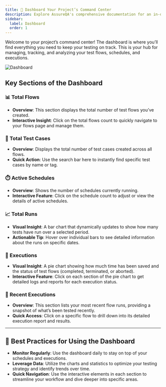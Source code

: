 ```yaml
---
title: 🚀 Dashboard Your Project’s Command Center
description: Explore AssureQA's comprehensive documentation for an in-depth look at our services and tools.
sidebar:
  label: Dashboard
  order: 1
---
```


Welcome to your project’s command center! The dashboard is where you’ll find everything you need to keep your testing on track. This is your hub for managing, tracking, and analyzing your test flows, schedules, and executions.

![Dashboard](../images/dashboard.png)

## Key Sections of the Dashboard

### 📊 Total Flows
- **Overview**: This section displays the total number of test flows you’ve created.
- **Interactive Insight**: Click on the total flows count to quickly navigate to your flows page and manage them.

### 🧪 Total Test Cases
- **Overview**: Displays the total number of test cases created across all flows.
- **Quick Action**: Use the search bar here to instantly find specific test cases by name or tag.

### ⏱️ Active Schedules
- **Overview**: Shows the number of schedules currently running.
- **Interactive Feature**: Click on the schedule count to adjust or view the details of active schedules.

### 📈 Total Runs
- **Visual Insight**: A bar chart that dynamically updates to show how many tests have run over a selected period.
- **Actionable Tip**: Hover over individual bars to see detailed information about the runs on specific dates.

### 🥧 Executions
- **Visual Insight**: A pie chart showing how much time has been saved and the status of test flows (completed, terminated, or aborted).
- **Interactive Feature**: Click on each section of the pie chart to get detailed logs and reports for each execution status.

### 📝 Recent Executions
- **Overview**: This section lists your most recent flow runs, providing a snapshot of what’s been tested recently.
- **Quick Access**: Click on a specific flow to drill down into its detailed execution report and results.

---

## 🎯 Best Practices for Using the Dashboard

- **Monitor Regularly**: Use the dashboard daily to stay on top of your schedules and executions.
- **Leverage Data**: Utilize the charts and statistics to optimize your testing strategy and identify trends over time.
- **Quick Navigation**: Use the interactive elements in each section to streamline your workflow and dive deeper into specific areas.
